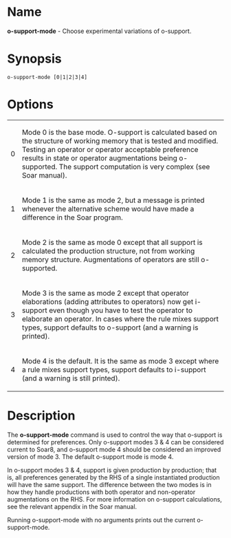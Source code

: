 = Name =
'''o-support-mode''' - Choose experimental variations of o-support.

= Synopsis =
 o-support-mode [0|1|2|3|4]
= Options =
{| border="1" cellpadding="2"
| 0 || Mode 0 is the base mode.  O-support is calculated based on the structure of working memory that is tested and  modified.  Testing an operator or operator acceptable preference results in state or operator augmentations being o-supported. The support computation is very complex (see Soar manual).
|-
| 1 || Mode 1 is the same as mode 2, but a message is printed whenever the alternative scheme would have made a difference in the Soar program.
|-
| 2 || Mode 2 is the same as mode 0 except that all support is calculated the production structure, not from working memory structure.  Augmentations of operators are still o-supported.
|-
| 3 || Mode 3 is the same as mode 2 except that operator elaborations (adding attributes to operators) now get i-support even though you have to test the operator to  elaborate an operator.  In cases where the rule mixes support types, support defaults to o-support (and a warning is printed).
|-
| 4 || Mode 4 is the default. It is the same as mode 3 except where a rule mixes support types, support defaults to i-support (and a warning is still printed).
|}

= Description =
The '''o-support-mode''' command is used to control the way that o-support is determined for preferences. Only o-support modes 3 & 4 can be considered current to Soar8, and o-support mode 4 should be considered an improved version of mode 3. The default o-support mode is mode 4.

In o-support modes 3 & 4, support is given production by production; that is, all preferences generated by the RHS of a single instantiated production will have the same support. The difference between the two modes is in how they handle productions with both operator and non-operator augmentations on the RHS. For more information on o-support calculations, see the relevant appendix in the Soar manual.

Running o-support-mode with no arguments prints out the current o-support-mode.

